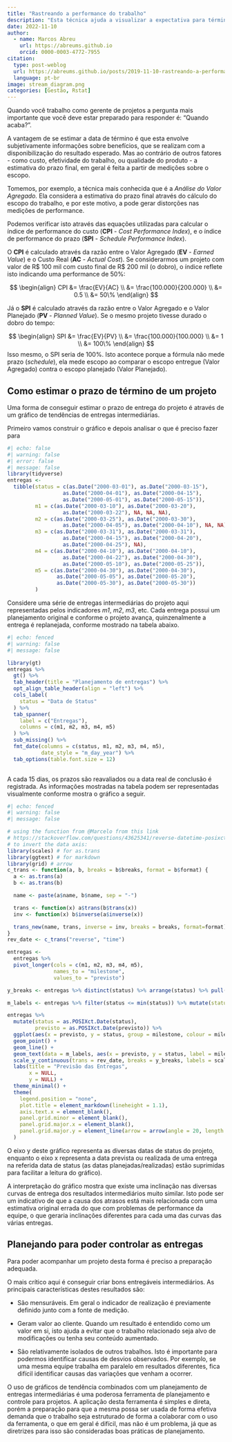 ```yaml
---
title: "Rastreando a performance do trabalho"
description: "Esta técnica ajuda a visualizar a expectativa para término do trabalho."
date: 2022-11-10
author: 
  - name: Marcos Abreu
    url: https://abreums.github.io
    orcid: 0000-0003-4772-7955
citation:
  type: post-weblog
  url: https://abreums.github.io/posts/2019-11-10-rastreando-a-performance-do-trabalho/
  language: pt-br
image: stream_diagram.png
categories: [Gestão, Rstat]
---
```


Quando você trabalho como gerente de projetos a pergunta mais importante que você deve estar preparado para responder é: "Quando acaba?".

A vantagem de se estimar a data de término é que esta envolve subjetivamente informações sobre benefícios, que se realizam com a disponibilização do resultado esperado. Mas ao contrário de outros fatores - como custo, efetividade do trabalho, ou qualidade do produto - a estimativa do prazo final, em geral é feita a partir de medições sobre o escopo.

Tomemos, por exemplo, a técnica mais conhecida que é a *Análise do Valor Agregado.* Ela considera a estimativa do prazo final através do cálculo do escopo do trabalho, e por este motivo, a pode gerar distorções nas medições de performance.

Podemos verificar isto através das equações utilizadas para calcular o índice de performance do custo (**CPI** - *Cost Performance Index*), e o índice de performance do prazo (**SPI** - *Schedule Performance Index*).

O **CPI** é calculado através da razão entre o Valor Agregado (**EV** - *Earned Value*) e o Custo Real (**AC** - *Actual Cost*). Se considerarmos um projeto com valor de R\$ 100 mil com custo final de R\$ 200 mil (o dobro), o índice reflete isto indicando uma performance de 50%:

$$
\begin{align}
CPI &= \frac{EV}{AC} \\
    &= \frac{100.000}{200.000} \\
    &= 0.5 \\
    &= 50\%
\end{align}
$$

Já o **SPI** é calculado através da razão entre o Valor Agregado e o Valor Planejado (**PV** - *Planned Value*). Se o mesmo projeto tivesse durado o dobro do tempo:

$$
\begin{align}
SPI &= \frac{EV}{PV} \\
    &= \frac{100.000}{100.000} \\
    &= 1 \\
    &= 100\%
\end{align}
$$ Isso mesmo, o SPI seria de 100%. Isto acontece porque a fórmula não mede prazo (*schedule*), ela mede escopo ao comparar o escopo entregue (Valor Agregado) contra o escopo planejado (Valor Planejado).

## Como estimar o prazo de término de um projeto

Uma forma de conseguir estimar o prazo de entrega do projeto é através de um gráfico de tendências de entregas intermediárias.

Primeiro vamos construir o gráfico e depois analisar o que é preciso fazer para

```r
#| echo: false
#| warning: false
#| error: false
#| message: false
library(tidyverse)
entregas <- 
  tibble(status = c(as.Date("2000-03-01"), as.Date("2000-03-15"), 
                  as.Date("2000-04-01"), as.Date("2000-04-15"), 
                  as.Date("2000-05-01"), as.Date("2000-05-15")),
         m1 = c(as.Date("2000-03-10"), as.Date("2000-03-20"), 
                  as.Date("2000-03-22"), NA, NA, NA),
         m2 = c(as.Date("2000-03-25"), as.Date("2000-03-30"), 
                  as.Date("2000-04-05"), as.Date("2000-04-10"), NA, NA),
         m3 = c(as.Date("2000-03-31"), as.Date("2000-03-31"), 
                  as.Date("2000-04-15"), as.Date("2000-04-20"), 
                  as.Date("2000-04-25"), NA),
         m4 = c(as.Date("2000-04-10"), as.Date("2000-04-10"), 
                  as.Date("2000-04-22"), as.Date("2000-04-30"), 
                  as.Date("2000-05-10"), as.Date("2000-05-25")),
         m5 = c(as.Date("2000-04-30"), as.Date("2000-04-30"),
                as.Date("2000-05-05"), as.Date("2000-05-20"),
                as.Date("2000-05-30"), as.Date("2000-05-30"))
         )

```

Considere uma série de entregas intermediárias do projeto aqui representadas pelos indicadores *m1*, *m2*, *m3*, etc. Cada entrega possui um planejamento original e conforme o projeto avança, quinzenalmente a entrega é replanejada, conforme mostrado na tabela abaixo.

```r
#| echo: fenced
#| warning: false
#| message: false

library(gt)
entregas %>% 
  gt() %>% 
  tab_header(title = "Planejamento de entregas") %>% 
  opt_align_table_header(align = "left") %>% 
  cols_label(
    status = "Data de Status"
  ) %>% 
  tab_spanner(
    label = c("Entregas"),
    columns = c(m1, m2, m3, m4, m5)
  ) %>% 
  sub_missing() %>% 
  fmt_date(columns = c(status, m1, m2, m3, m4, m5),
           date_style = "m_day_year") %>% 
  tab_options(table.font.size = 12)
  

```

A cada 15 dias, os prazos são reavaliados ou a data real de conclusão é registrada. As informações mostradas na tabela podem ser representadas visualmente conforme mostra o gráfico a seguir.

```r
#| echo: fenced
#| warning: false
#| message: false

# using the function from @Marcelo from this link 
# https://stackoverflow.com/questions/43625341/reverse-datetime-posixct-data-axis-in-ggplot 
# to invert the data axis: 
library(scales) # for as.trans
library(ggtext) # for markdown
library(grid) # arrow
c_trans <- function(a, b, breaks = b$breaks, format = b$format) {
  a <- as.trans(a)
  b <- as.trans(b)

  name <- paste(a$name, b$name, sep = "-")

  trans <- function(x) a$trans(b$trans(x))
  inv <- function(x) b$inverse(a$inverse(x))

  trans_new(name, trans, inverse = inv, breaks = breaks, format=format)
}
rev_date <- c_trans("reverse", "time")

entregas <- 
  entregas %>% 
  pivot_longer(cols = c(m1, m2, m3, m4, m5),
               names_to = "milestone", 
               values_to = "previsto")

y_breaks <- entregas %>% distinct(status) %>% arrange(status) %>% pull() %>% as.POSIXct.Date()

m_labels <- entregas %>% filter(status <= min(status)) %>% mutate(status = as.POSIXct.Date(status - 2), previsto = as.POSIXct.Date(previsto + 3))

entregas %>% 
  mutate(status = as.POSIXct.Date(status),
         previsto = as.POSIXct.Date(previsto)) %>% 
  ggplot(aes(x = previsto, y = status, group = milestone, colour = milestone)) +
  geom_point() +
  geom_line() +
  geom_text(data = m_labels, aes(x = previsto, y = status, label = milestone)) +
  scale_y_continuous(trans = rev_date, breaks = y_breaks, labels = scales::date_format()) +
  labs(title = "Previsão das Entregas",
       x = NULL,
       y = NULL) +
  theme_minimal() +
  theme(
    legend.position = "none",
    plot.title = element_markdown(lineheight = 1.1),
    axis.text.x = element_blank(),
    panel.grid.minor = element_blank(),
    panel.grid.major.x = element_blank(),
    panel.grid.major.y = element_line(arrow = arrow(angle = 20, length = unit(0.1, "inches"), type = "closed"))
  ) 

```

O eixo y deste gráfico representa as diversas datas de status do projeto, enquanto o eixo x representa a data prevista ou realizada de uma entrega na referida data de status (as datas planejadas/realizadas) estão suprimidas para facilitar a leitura do gráfico).

A interpretação do gráfico mostra que existe uma inclinação nas diversas curvas de entrega dos resultados intermediários muito similar. Isto pode ser um indicativo de que a causa dos atrasos está mais relacionada com uma estimativa original errada do que com problemas de performance da equipe, o que geraria inclinações diferentes para cada uma das curvas das várias entregas.

## Planejando para poder controlar as entregas

Para poder acompanhar um projeto desta forma é preciso a preparação adequada.

O mais crítico aqui é conseguir criar bons entregáveis intermediários. As principais características destes resultados são:

-   São mensuráveis. Em geral o indicador de realização é previamente definido junto com a fonte de medição.

-   Geram valor ao cliente. Quando um resultado é entendido como um valor em si, isto ajuda a evitar que o trabalho relacionado seja alvo de modificações ou tenha seu conteúdo aumentado.

-   São relativamente isolados de outros trabalhos. Isto é importante para podermos identificar causas de desvios observados. Por exemplo, se uma mesma equipe trabalha em paralelo em resultados diferentes, fica difícil identificar causas das variações que venham a ocorrer.

O uso de gráficos de tendência combinados com um planejamento de entregas intermediárias é uma poderosa ferramenta de planejamento e controle para projetos. A aplicação desta ferramenta é simples e direta, porém a preparação para que a mesma possa ser usada de forma efetiva demanda que o trabalho seja estruturado de forma a colaborar com o uso da ferramenta, o que em geral é difícil, mas não é um problema, já que as diretrizes para isso são consideradas boas práticas de planejamento.
